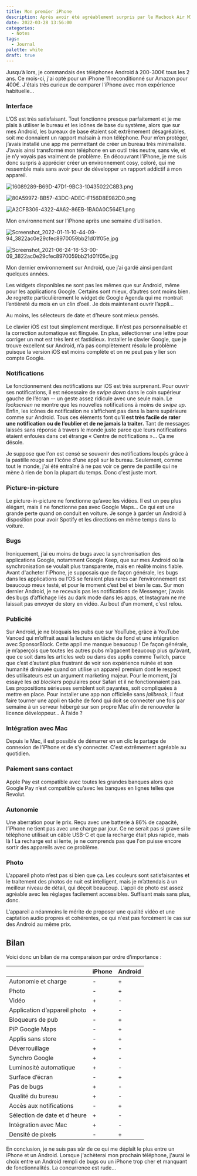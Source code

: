 ```yaml
---
title: Mon premier iPhone
description: Après avoir été agréablement surpris par le Macbook Air M1 qui a un rapport qualité prix excellent et se révèle très agréable à utiliser au quotidien (au point d’avoir changé ma façon de vivre), j’ai eu envie de donner une chance à l’iPhone en espérant avoir le même type de révélation.
date: 2022-03-28 13:56:00
categories:
  - Notes
tags:
  - Journal
palette: white
draft: true
---
```


Jusqu’à lors, je commandais des téléphones Android à 200-300€ tous les 2 ans. Ce mois-ci, j'ai opté pour un iPhone 11 reconditionné sur Amazon pour 400€. J'étais très curieux de comparer l'iPhone avec mon expérience habituelle...

### Interface

L’OS est très satisfaisant. Tout fonctionne presque parfaitement et je me plais à utiliser le bureau et les icônes de base du système, alors que sur mes Android, les bureaux de base étaient soit extrêmement désagréables, soit me donnaient un rapport malsain à mon téléphone. Pour m’en protéger, j’avais installé une app me permettant de créer un bureau très minimaliste. J’avais ainsi transformé mon téléphone en un outil très neutre, sans vie, et je n’y voyais pas vraiment de problème. En découvrant l’iPhone, je me suis donc surpris à apprécier créer un environnement cosy, coloré, qui me ressemble mais sans avoir peur de développer un rapport addictif à mon appareil.

![16089289-B69D-47D1-9BC3-10435022C8B3.png](https://s3-us-west-2.amazonaws.com/secure.notion-static.com/6d0d6e83-b749-4790-b848-b62d02e9a8a9/16089289-B69D-47D1-9BC3-10435022C8B3.png)

![80A59972-BB57-43DC-ADEC-F156D8E982D0.png](https://s3-us-west-2.amazonaws.com/secure.notion-static.com/ede3bcb8-eb0b-46a2-8687-09c7409830c9/80A59972-BB57-43DC-ADEC-F156D8E982D0.png)

![A2CFB306-4322-4A62-86EB-1BA0A0C564E1.png](https://s3-us-west-2.amazonaws.com/secure.notion-static.com/07ae4be2-65fa-4151-abcf-1aa26fedc301/A2CFB306-4322-4A62-86EB-1BA0A0C564E1.png)

Mon environnement sur l’iPhone après une semaine d’utilisation.

![Screenshot_2022-01-11-10-44-09-94_3822ac0e29cfec8970059bb21d01f05e.jpg](https://s3-us-west-2.amazonaws.com/secure.notion-static.com/1c10ee51-fbc9-4065-b181-a98e02187a87/Screenshot_2022-01-11-10-44-09-94_3822ac0e29cfec8970059bb21d01f05e.jpg)

![Screenshot_2021-06-24-16-53-00-09_3822ac0e29cfec8970059bb21d01f05e.jpg](https://s3-us-west-2.amazonaws.com/secure.notion-static.com/b7811824-f480-4d0c-8bd0-f9c2db4a74de/Screenshot_2021-06-24-16-53-00-09_3822ac0e29cfec8970059bb21d01f05e.jpg)

Mon dernier environnement sur Android, que j’ai gardé ainsi pendant quelques années.

Les widgets disponibles ne sont pas les mêmes que sur Android, même pour les applications Google. Certains sont mieux, d’autres sont moins bien. Je regrette particulièrement le widget de Google Agenda qui me montrait l’entièreté du mois en un clin d’oeil. Je dois maintenant ouvrir l’appli...

Au moins, les sélecteurs de date et d’heure sont mieux pensés.

Le clavier iOS est tout simplement merdique. Il n’est pas personnalisable et la correction automatique est flinguée. En plus, sélectionner une lettre pour corriger un mot est très lent et fastidieux. Installer le clavier Google, que je trouve excellent sur Android, n’a pas complètement résolu le problème puisque la version iOS est moins complète et on ne peut pas y lier son compte Google.

### Notifications

Le fonctionnement des notifications sur iOS est très surprenant. Pour ouvrir ses notifications, il est nécessaire de _swipe down_ dans le coin supérieur gauche de l’écran -- un geste assez ridicule avec une seule main. Le _lockscreen_ ne montre que les nouvelles notifications à moins de _swipe up_. Enfin, les icônes de notification ne s’affichent pas dans la barre supérieure comme sur Android. Tous ces éléments font qu’**il est très facile de rater une notification ou de l’oublier et de ne jamais la traiter.** Tant de messages laissés sans réponse à travers le monde juste parce que leurs notifications étaient enfouies dans cet étrange « Centre de notifications »... Ça me désole.

Je suppose que l'on est censé se souvenir des notifications loupés grâce à la pastille rouge sur l'icône d'une appli sur le bureau. Seulement, comme tout le monde, j'ai été entraîné à ne pas voir ce genre de pastille qui ne mène à rien de bon la plupart du temps. Donc c'est juste mort.

### Picture-in-picture

Le picture-in-picture ne fonctionne qu’avec les vidéos. Il est un peu plus élégant, mais il ne fonctionne pas avec Google Maps... Ce qui est une grande perte quand on conduit en voiture. Je songe à garder un Android à disposition pour avoir Spotify et les directions en même temps dans la voiture.

### Bugs

Ironiquement, j’ai eu moins de bugs avec la synchronisation des applications Google, notamment Google Keep, que sur mes Android où la synchronisation se voulait plus transparente, mais en réalité moins fiable. Avant d'acheter l'iPhone, je supposais que de façon générale, les bugs dans les applications ou l’OS se feraient plus rares car l’environnement est beaucoup meux testé, et pour le moment c’est bel et bien le cas. Sur mon dernier Android, je ne recevais pas les notifications de Messenger, j’avais des bugs d’affichage liés au dark mode dans les apps, et Instagram ne me laissait pas envoyer de story en vidéo. Au bout d'un moment, c'est relou.

### Publicité

Sur Android, je ne bloquais les pubs que sur YouTube, grâce à YouTube Vanced qui m’offrait aussi la lecture en tâche de fond et une intégration avec SponsorBlock. Cette appli me manque beaucoup ! De façon générale, je m’aperçois que toutes les autres pubs m’agacent beaucoup plus qu’avant, que ce soit dans les articles web ou dans des applis comme Twitch, parce que c’est d’autant plus frustrant de voir son expérience ruinée et son humanité diminuée quand on utilise un appareil premium dont le respect des utilisateurs est un argument marketing majeur. Pour le moment, j’ai essayé les _ad blockers_ populaires pour Safari et il ne fonctionnaient pas. Les propositions sérieuses semblent soit payantes, soit compliquées à mettre en place. Pour installer une app non officielle sans _jailbreak_, il faut faire tourner une appli en tâche de fond qui doit se connecter une fois par semaine à un serveur hébergé sur son propre Mac afin de renouveler la licence développeur... À l’aide ?

### Intégration avec Mac

Depuis le Mac, il est possible de démarrer en un clic le partage de connexion de l’iPhone et de s’y connecter. C'est extrêmement agréable au quotidien.

### Paiement sans contact

Apple Pay est compatible avec toutes les grandes banques alors que Google Pay n’est compatible qu’avec les banques en lignes telles que Revolut.

### Autonomie

Une aberration pour le prix. Reçu avec une batterie à 86% de capacité, l’iPhone ne tient pas avec une charge par jour. Ce ne serait pas si grave si le téléphone utilisait un câble USB-C et que la recharge était plus rapide, mais là ! La recharge est si lente, je ne comprends pas que l'on puisse encore sortir des appareils avec ce problème.

### Photo

L’appareil photo n’est pas si bien que ça. Les couleurs sont satisfaisantes et le traitement des photos de nuit est intelligent, mais je m’attendais à un meilleur niveau de détail, qui déçoit beaucoup. L’appli de photo est assez agréable avec les réglages facilement accessibles. Suffisant mais sans plus, donc.

L'appareil a néanmoins le mérite de proposer une qualité vidéo et une captation audio propres et cohérentes, ce qui n'est pas forcément le cas sur des Android au même prix.

## Bilan

Voici donc un bilan de ma comparaison par ordre d’importance :

|                              | iPhone | Android |
| ---------------------------- | ------ | ------- |
| Autonomie et charge          | -      | +       |
| Photo                        | -      | +       |
| Vidéo                        | +      | -       |
| Application d’appareil photo | +      | -       |
| Bloqueurs de pub             | -      | +       |
| PiP Google Maps              | -      | +       |
| Applis sans store            | -      | +       |
| Déverrouillage               | +      | -       |
| Synchro Google               | +      | -       |
| Luminosité automatique       | +      | -       |
| Surface d’écran              | -      | +       |
| Pas de bugs                  | +      | -       |
| Qualité du bureau            | +      | -       |
| Accès aux notifications      | -      | +       |
| Sélection de date et d’heure | +      | -       |
| Intégration avec Mac         | +      | -       |
| Densité de pixels            | -      | +       |

En conclusion, je ne suis pas sûr de ce qui me déplaît le plus entre un iPhone et un Android. Lorsque j'achèterai mon prochain téléphone, j'aurai le choix entre un Android rempli de bugs ou un iPhone trop cher et manquant de fonctionnalités. La concurrence est rude...
